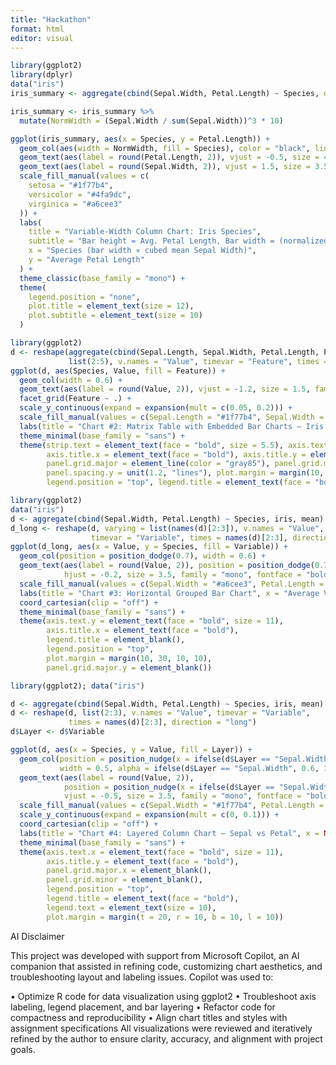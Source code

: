 ```yaml
---
title: "Hackathon"
format: html
editor: visual
---
```


```r
library(ggplot2)
library(dplyr)
data("iris")
iris_summary <- aggregate(cbind(Sepal.Width, Petal.Length) ~ Species, data = iris, FUN = mean)

iris_summary <- iris_summary %>%
  mutate(NormWidth = (Sepal.Width / sum(Sepal.Width))^3 * 10)

ggplot(iris_summary, aes(x = Species, y = Petal.Length)) +
  geom_col(aes(width = NormWidth, fill = Species), color = "black", linewidth = 0.3) +
  geom_text(aes(label = round(Petal.Length, 2)), vjust = -0.5, size = 4, family = "mono") +
  geom_text(aes(label = round(Sepal.Width, 2)), vjust = 1.5, size = 3.5, family = "mono", color = "white") +
  scale_fill_manual(values = c(
    setosa = "#1f77b4",
    versicolor = "#4fa9dc",
    virginica = "#a6cee3"
  )) +
  labs(
    title = "Variable-Width Column Chart: Iris Species",
    subtitle = "Bar height = Avg. Petal Length, Bar width = (normalized Avg. Sepal Width)³ × 10",
    x = "Species (bar width ∝ cubed mean Sepal Width)",
    y = "Average Petal Length"
  ) +
  theme_classic(base_family = "mono") +
  theme(
    legend.position = "none",
    plot.title = element_text(size = 12),
    plot.subtitle = element_text(size = 10)
  )

```

```r
library(ggplot2)
d <- reshape(aggregate(cbind(Sepal.Length, Sepal.Width, Petal.Length, Petal.Width) ~ Species, iris, mean),
             list(2:5), v.names = "Value", timevar = "Feature", times = names(iris)[1:4], direction = "long")
ggplot(d, aes(Species, Value, fill = Feature)) +
  geom_col(width = 0.6) +
  geom_text(aes(label = round(Value, 2)), vjust = -1.2, size = 1.5, family = "mono", fontface = "bold", color = "black") +
  facet_grid(Feature ~ .) +
  scale_y_continuous(expand = expansion(mult = c(0.05, 0.2))) +
  scale_fill_manual(values = c(Sepal.Length = "#1f77b4", Sepal.Width = "#4fa9dc", Petal.Length = "#a6cee3", Petal.Width = "#c6dbef")) +
  labs(title = "Chart #2: Matrix Table with Embedded Bar Charts — Iris Feature Averages", x = "Species", y = "Average Value", fill = "Feature") +
  theme_minimal(base_family = "sans") +
  theme(strip.text = element_text(face = "bold", size = 5.5), axis.text.x = element_text(face = "bold", size = 10),
        axis.title.x = element_text(face = "bold"), axis.title.y = element_text(face = "bold"),
        panel.grid.major = element_line(color = "gray85"), panel.grid.minor = element_blank(),
        panel.spacing.y = unit(1.2, "lines"), plot.margin = margin(10, 10, 10, 10),
        legend.position = "top", legend.title = element_text(face = "bold"), legend.text = element_text(size = 10))

```

```r
library(ggplot2)
data("iris")
d <- aggregate(cbind(Sepal.Width, Petal.Length) ~ Species, iris, mean)
d_long <- reshape(d, varying = list(names(d)[2:3]), v.names = "Value",
                  timevar = "Variable", times = names(d)[2:3], direction = "long")
ggplot(d_long, aes(x = Value, y = Species, fill = Variable)) +
  geom_col(position = position_dodge(0.7), width = 0.6) +
  geom_text(aes(label = round(Value, 2)), position = position_dodge(0.7),
            hjust = -0.2, size = 3.5, family = "mono", fontface = "bold", color = "black") +
  scale_fill_manual(values = c(Sepal.Width = "#a6cee3", Petal.Length = "#1f77b4")) +
  labs(title = "Chart #3: Horizontal Grouped Bar Chart", x = "Average Value", y = NULL) +
  coord_cartesian(clip = "off") +
  theme_minimal(base_family = "sans") +
  theme(axis.text.y = element_text(face = "bold", size = 11),
        axis.title.x = element_text(face = "bold"),
        legend.title = element_blank(),
        legend.position = "top",
        plot.margin = margin(10, 30, 10, 10),
        panel.grid.major.y = element_blank())

```

```r
library(ggplot2); data("iris")

d <- aggregate(cbind(Sepal.Width, Petal.Length) ~ Species, iris, mean)
d <- reshape(d, list(2:3), v.names = "Value", timevar = "Variable",
             times = names(d)[2:3], direction = "long")
d$Layer <- d$Variable

ggplot(d, aes(x = Species, y = Value, fill = Layer)) +
  geom_col(position = position_nudge(x = ifelse(d$Layer == "Sepal.Width", -0.15, 0.15)),
           width = 0.5, alpha = ifelse(d$Layer == "Sepal.Width", 0.6, 1)) +
  geom_text(aes(label = round(Value, 2)),
            position = position_nudge(x = ifelse(d$Layer == "Sepal.Width", -0.15, 0.15)),
            vjust = -0.5, size = 3.5, family = "mono", fontface = "bold", color = "black") +
  scale_fill_manual(values = c(Sepal.Width = "#1f77b4", Petal.Length = "#a6cee3")) +
  scale_y_continuous(expand = expansion(mult = c(0, 0.1))) +
  coord_cartesian(clip = "off") +
  labs(title = "Chart #4: Layered Column Chart — Sepal vs Petal", x = NULL, y = "Average Value", fill = "Feature") +
  theme_minimal(base_family = "sans") +
  theme(axis.text.x = element_text(face = "bold", size = 11),
        axis.title.y = element_text(face = "bold"),
        panel.grid.major.x = element_blank(),
        panel.grid.minor = element_blank(),
        legend.position = "top",
        legend.title = element_text(face = "bold"),
        legend.text = element_text(size = 10),
        plot.margin = margin(t = 20, r = 10, b = 10, l = 10))
```

AI Disclaimer

This project was developed with support from Microsoft Copilot, an AI companion that assisted in refining code, customizing chart aesthetics, and troubleshooting layout and labeling issues. Copilot was used to:

• Optimize R code for data visualization using ggplot2 • Troubleshoot axis labeling, legend placement, and bar layering • Refactor code for compactness and reproducibility • Align chart titles and styles with assignment specifications All visualizations were reviewed and iteratively refined by the author to ensure clarity, accuracy, and alignment with project goals.
